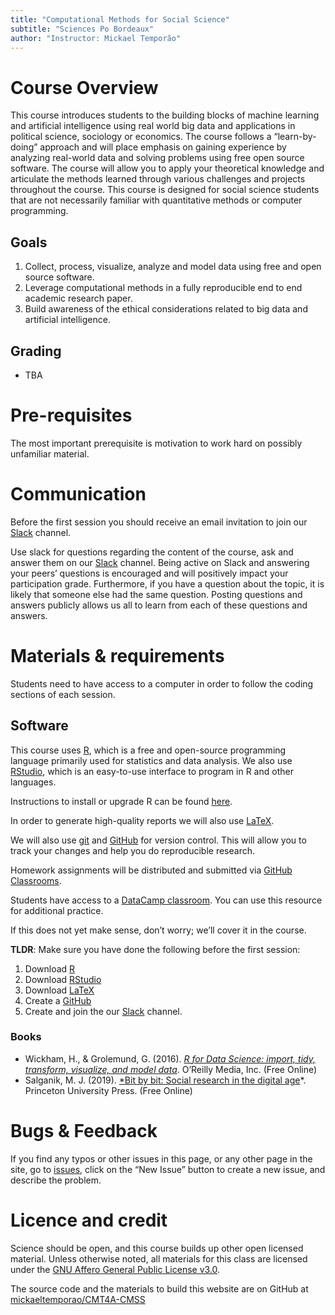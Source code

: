 ```yaml
---
title: "Computational Methods for Social Science"
subtitle: "Sciences Po Bordeaux"
author: "Instructor: Mickael Temporão"
---
```


# Course Overview
This course introduces students to the building blocks of machine learning and artificial intelligence using real world big data and applications in political science, sociology or economics. The course follows a "learn-by-doing" approach and will place emphasis on gaining experience by analyzing real-world data and solving problems using free open source software.
The course will allow you to apply your theoretical knowledge and articulate the methods learned through various challenges and projects throughout the course. This course is designed for social science students that are not necessarily familiar with quantitative methods or computer programming.


## Goals
1. Collect, process, visualize, analyze and model data using free and open source software.
2. Leverage computational methods in a fully reproducible end to end academic research paper.
3. Build awareness of the ethical considerations related to big data and artificial intelligence.

## Grading
- TBA

# Pre-requisites
The most important prerequisite is motivation to work hard on possibly unfamiliar material.




# Communication
Before the first session you should receive an email invitation to join our [Slack](https://methodesss.slack.com) channel.

Use slack for questions regarding the content of the course, ask and answer them on our [Slack](https://methodesss.slack.com) channel. Being active on Slack and answering your peers’ questions is encouraged and will positively impact your participation grade. Furthermore, if you have a question about the topic, it is likely that someone else had the same question. Posting questions and answers publicly allows us all to learn from each of these questions and answers.

# Materials & requirements

Students need to have access to a computer in order to follow the coding sections of each session.

## Software

This course uses [R](https://www.r-project.org/), which is a free and open-source programming language primarily used for statistics and data analysis. We also use [RStudio](https://www.rstudio.com/), which is an easy-to-use interface to program in R and other languages.

Instructions to install or upgrade R can be found [here](https://cran.biotools.fr/).

In order to generate high-quality reports we will also use [LaTeX](https://www.latex-project.org/get/).

We will also use [git](https://git-scm.com/) and [GitHub](https://github.com/) for version control. This will allow you to track your changes and help you do reproducible research.

Homework assignments will be distributed and submitted via [GitHub Classrooms](https://classroom.github.com/classrooms).


Students have access to a [DataCamp classroom](https://www.datacamp.com/groups/education). You can use this resource for additional practice.

If this does not yet make sense, don't worry; we'll cover it in the course.

**TLDR**: Make sure you have done the following before the first session:

1. Download [R](https://cran.biotools.fr/)
2. Download [RStudio](https://rstudio.com/products/rstudio/download/#download)
3. Download [LaTeX](https://miktex.org/download)
4. Create a [GitHub](https://github.com/)
5. Create and join the our [Slack](https://methodesss.slack.com) channel.

### Books

- Wickham, H., & Grolemund, G. (2016). *[R for Data Science: import, tidy, transform, visualize, and model data](http://r4ds.had.co.nz/)*. O'Reilly Media, Inc. (Free Online)
- Salganik, M. J. (2019). [*Bit by bit: Social research in the digital age](https://www.bitbybitbook.com/en/1st-ed/preface/)*. Princeton University Press. (Free Online)

# Bugs & Feedback

If you find any typos or other issues in this page, or any other page in the site, go to [issues](https://github.com/mickaeltemporao/CMT4A-CMSS/issues), click on the "New Issue" button to create a new issue, and describe the problem.

# Licence and credit
Science should be open, and this course builds up other open licensed material. Unless otherwise noted, all materials for this class are licensed under the [GNU Affero General Public License v3.0](https://spdx.org/licenses/AGPL-3.0-or-later.html).

The source code and the materials to build this website are on GitHub at [mickaeltemporao/CMT4A-CMSS](https://github.com/mickaeltemporao/CMT4A-CMSS)

